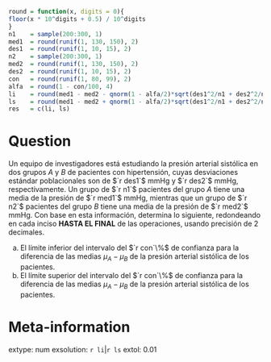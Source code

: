 ```{r echo = FALSE, results = "hide"}
round = function(x, digits = 0){
floor(x * 10^digits + 0.5) / 10^digits
}
n1    = sample(200:300, 1)
med1  = round(runif(1, 130, 150), 2)
des1  = round(runif(1, 10, 15), 2)
n2    = sample(200:300, 1)
med2  = round(runif(1, 130, 150), 2)
des2  = round(runif(1, 10, 15), 2)
con   = round(runif(1, 80, 99), 2)
alfa  = round(1 - con/100, 4)
li    = round(med1 - med2 - qnorm(1 - alfa/2)*sqrt(des1^2/n1 + des2^2/n2), 2)
ls    = round(med1 - med2 + qnorm(1 - alfa/2)*sqrt(des1^2/n1 + des2^2/n2), 2)
res   = c(li, ls)
```

Question
========
Un equipo de investigadores está estudiando la presión arterial sistólica en dos grupos $A$ y $B$ de pacientes con hipertensión, cuyas desviaciones estándar poblacionales son de $`r des1`$ mmHg y $`r des2`$ mmHg, respectivamente. Un grupo de $`r n1`$ pacientes del grupo $A$ tiene una media de la presión de $`r med1`$ mmHg, mientras que un grupo de $`r n2`$ pacientes del grupo $B$ tiene una media de la presión de $`r med2`$ mmHg. Con base en esta información, determina lo siguiente, redondeando en cada inciso **HASTA EL FINAL** de las operaciones, usando precisión de $2$ decimales.

a) El límite inferior del intervalo del $`r con`\%$ de confianza para la diferencia de las medias $\mu_A -\mu_B$ de la presión arterial sistólica de los pacientes.
b) El límite superior del intervalo del $`r con`\%$ de confianza para la diferencia de las medias $\mu_A -\mu_B$ de la presión arterial sistólica de los pacientes.

<!-- Solution -->
<!-- ======== -->
<!-- De acuerdo con los datos del enunciado: -->

<!-- a) **Límite inferior:** -->
<!-- \begin{align*} -->
<!-- \bar{X}_1 - \bar{X}_2 - z_{1-\alpha/2} \sqrt{\frac{\sigma_1^2}{n_1} + \frac{\sigma_2^2}{n_2}} -->
<!-- &= `r med1` - `r med2` - z_{1-\frac{`r alfa`}{2}} \sqrt{\frac{`r des1`^2}{`r n1`} + \frac{`r des2`^2}{`r n2`}}\\ -->
<!-- &= `r med1` - `r med2` - \texttt{qnorm}(1 - `r alfa`/2) \times \sqrt{\frac{`r des1`^2}{`r n1`} + \frac{`r des2`^2}{`r n2`}}\\ -->
<!-- &= `r li`\ \text{mmHg} -->
<!-- \end{align*} -->

<!-- b) **Límite superior:** -->
<!-- \begin{align*} -->
<!-- \bar{X}_1 - \bar{X}_2 + z_{1-\alpha/2} \sqrt{\frac{\sigma_1^2}{n_1} + \frac{\sigma_2^2}{n_2}} -->
<!-- &= `r med1` - `r med2` + z_{1-\frac{`r alfa`}{2}} \sqrt{\frac{`r des1`^2}{`r n1`} + \frac{`r des2`^2}{`r n2`}}\\ -->
<!-- &= `r med1` - `r med2` + \texttt{qnorm}(1 - `r alfa`/2) \times \sqrt{\frac{`r des1`^2}{`r n1`} + \frac{`r des2`^2}{`r n2`}}\\ -->
<!-- &= `r ls`\ \text{mmHg} -->
<!-- \end{align*} -->

Meta-information
================
extype: num
exsolution: `r li`|`r ls`
extol: 0.01